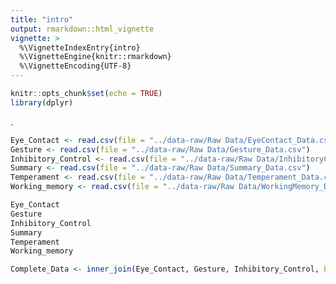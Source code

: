 ```yaml
---
title: "intro"
output: rmarkdown::html_vignette
vignette: >
  %\VignetteIndexEntry{intro}
  %\VignetteEngine{knitr::rmarkdown}
  %\VignetteEncoding{UTF-8}
---
```


```r
knitr::opts_chunk$set(echo = TRUE)
library(dplyr)
```
.
```r
Eye_Contact <- read.csv(file = "../data-raw/Raw Data/EyeContact_Data.csv")
Gesture <- read.csv(file = "../data-raw/Raw Data/Gesture_Data.csv")
Inhibitory_Control <- read.csv(file = "../data-raw/Raw Data/InhibitoryControl_Data.csv")
Summary <- read.csv(file = "../data-raw/Raw Data/Summary_Data.csv")
Temperament <- read.csv(file = "../data-raw/Raw Data/Temperament_Data.csv")
Working_memory <- read.csv(file = "../data-raw/Raw Data/WorkingMemory_Data.csv")
```

```r
Eye_Contact
Gesture
Inhibitory_Control
Summary
Temperament
Working_memory
```

```r
Complete_Data <- inner_join(Eye_Contact, Gesture, Inhibitory_Control, by = "Name") %>% inner_join(Summary, Temperament, by = "Name") %>% inner_join(Working_memory, by = "Name") 
```


